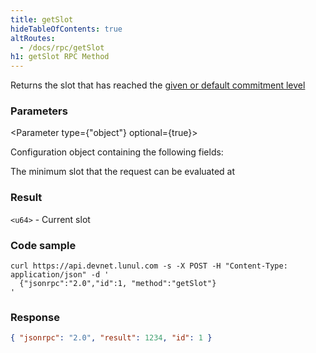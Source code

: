 ```yaml
---
title: getSlot
hideTableOfContents: true
altRoutes:
  - /docs/rpc/getSlot
h1: getSlot RPC Method
---
```


Returns the slot that has reached the
[given or default commitment level](/docs/rpc/#configuring-state-commitment)

<DocSideBySide>

<DocLeftSide>

### Parameters

<Parameter type={"object"} optional={true}>

Configuration object containing the following fields:

<Field
  name="commitment"
  type="string"
  optional={true}
  href="/docs/rpc/index.mdx#configuring-state-commitment"
/>

<Field name="minContextSlot" type="number" optional={true}>
  The minimum slot that the request can be evaluated at
</Field>

</Parameter>

### Result

`<u64>` - Current slot

</DocLeftSide>

<DocRightSide>

### Code sample

```shell
curl https://api.devnet.lunul.com -s -X POST -H "Content-Type: application/json" -d '
  {"jsonrpc":"2.0","id":1, "method":"getSlot"}
'
```

### Response

```json
{ "jsonrpc": "2.0", "result": 1234, "id": 1 }
```

</DocRightSide>
</DocSideBySide>
